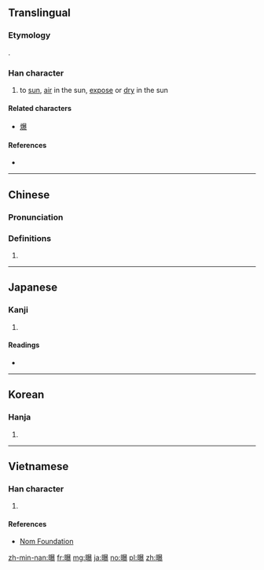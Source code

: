 ==Translingual==

===Etymology===
{{Han compound|日|暴|ls=psc|c1=s|t1=sun|c2=p}}.

===Han character===
{{Han char|rn=72|rad=日|as=15|sn=19|four=66032|canj=AATE|ids=⿰日暴}}

# to [[sun]], [[air]] in the sun, [[expose]] or [[dry]] in the sun

====Related characters====
* [[爆]]

====References====
* {{Han ref|kx=0501.180|dkj=14239|dj=0871.280|hdz=21540.130|uh=66DD|ud=26333|bh=C36E|bd=50030}}

----

==Chinese==
{{zh-forms}}

===Pronunciation===
{{zh-pron
|m=pù
|c=buk6
|mc=y
|oc=y
|ma=
|cat=v
}}

===Definitions===
# {{rfdef|lang=zh}}

----

==Japanese==

===Kanji===
{{ja-kanji|grade=|rs=日15}}

# {{defn|lang=ja|sort=日15}}

====Readings====
* {{ja-readings|on=[[ばく]] (baku)|kun=[[さら]] (sara), [[さらす]] (sarasu)}}

----

==Korean==

===Hanja===
{{ko-hanja|hangeul=[[포]], [[폭]]|eumhun=|rv=po, pok|mr=p'o, p'ok|y=pho, phok}}

# {{defn|lang=ko|sort=日15}}

----

==Vietnamese==

===Han character===
{{vi-readings|rs=日15|hanviet=bộc}}

# {{defn|lang=vi|sort=日15}}

====References====
* [http://nomfoundation.org/common/nom_details.php?codepoint=66dd Nom Foundation]

[[zh-min-nan:曝]]
[[fr:曝]]
[[mg:曝]]
[[ja:曝]]
[[no:曝]]
[[pl:曝]]
[[zh:曝]]